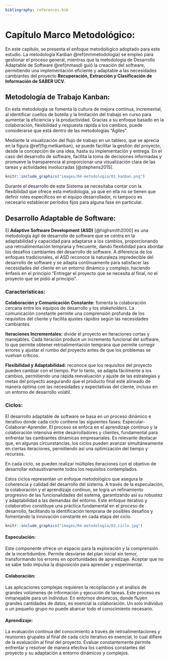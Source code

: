 ```yaml
---
bibliography: references.bib
---
```


# Capítulo Marco Metodológico: {#mm}

En este capítulo, se presenta el enfoque metodológico adoptado para este estudio. La metodología Kanban \@ref(mmmetodologia) se empleó para gestionar el proceso general, mientras que la metodología de Desarrollo Adaptable de Software \@ref(mmasd) guió la creación del software, permitiendo una implementación eficiente y adaptable a las necesidades cambiantes del proyecto **Recuperación, Extracción y Clasificación de Información de SABER UCV**.

## Metodología de Trabajo Kanban: {#mmmetodologia}

En esta metodología se fomenta la cultura de mejora continua, incremental, al identificar cuellos de botella y la limitación del trabajo en curso para aumentar la eficiencia y la productividad. Gracias a su enfoque basado en la colaboración, flexibilidad y respuesta rápida a los cambios, puede considerarse que está dentro de las metodologías "Ágiles".

Mediante la visualización del flujo de trabajo en un tablero, que se aprecia en la figura \@ref(fig:metkanban), se puede facilitar la gestión del proyecto, desde la concepción de una idea, hasta su implementación y entrega. En el caso del desarrollo de software, facilita la toma de decisiones informadas y promueve la transparencia al proporcionar una visualización clara de las tareas y actividades involucradas [@stephens2015].

```r
knitr::include_graphics("images/04-metodologia/01_kanban.png")
```

Durante el desarrollo de este Sistema se necesitaba contar con la flexibilidad que ofrece esta metodología, ya que en ella no se tienen que definir roles específicos en el equipo desarrollador, ni tampoco es necesario establecer períodos fijos para alguna fase en particular.

## Desarrollo Adaptable de Software: {#mmasd}

El **Adaptive Software Development (ASD)** [@highsmith2000] es una metodología ágil de desarrollo de software que se centra en la adaptabilidad y capacidad para adaptarse a los cambios, proporcionando una retroalimentación temprana y frecuente, dando flexibilidad para abordar los desafíos cambiantes del desarrollo de software. A diferencia de los enfoques tradicionales, el ASD reconoce la naturaleza impredecible del desarrollo de software y se adapta continuamente para satisfacer las necesidades del cliente en un entorno dinámico y complejo, haciendo énfasis en el principio "Entregar el proyecto que se necesita al final, no el proyecto que se pidió al principio".

### Características:

**Colaboración y Comunicación Constante:** fomenta la colaboración cercana entre los equipos de desarrollo y los *stakeholders*. La comunicación constante permite una comprensión profunda de los requisitos del cliente y facilita ajustes rápidos según las necesidades cambiantes.

**Iteraciones Incrementales:** divide el proyecto en iteraciones cortas y manejables. Cada iteración produce un incremento funcional del software, lo que permite obtener retroalimentación temprana que permite corregir errores y ajustar el rumbo del proyecto antes de que los problemas se vuelvan críticos.

**Flexibilidad y Adaptabilidad:** reconoce que los requisitos del proyecto pueden cambiar con el tiempo. Por lo tanto, se adapta fácilmente a los cambios, permitiendo una rápida reevaluación y ajuste de las estrategias y metas del proyecto asegurando que el producto final esté alineado de manera óptima con las necesidades y expectativas del cliente, incluso en un entorno de desarrollo volátil.

### Ciclos:

El desarrollo adaptable de software se basa en un proceso dinámico e iterativo donde cada ciclo contiene las siguientes fases: Especular-Colaborar-Aprender. El proceso se enfoca en el aprendizaje continuo y la colaboración intensiva entre desarrolladores y clientes, fundamental para enfrentar las cambiantes dinámicas empresariales. Es relevante destacar que, en algunas circunstancias, los ciclos pueden avanzar simultáneamente en ciertas iteraciones, permitiendo así una optimización del tiempo y recursos.

En cada ciclo, se pueden realizar múltiples iteraciones con el objetivo de desarrollar exhaustivamente todos los requisitos contemplados.

Estos ciclos representan un enfoque metodológico que asegura la coherencia y calidad del desarrollo del sistema. A través de la especulación, la colaboración y el aprendizaje continuo, se logra un refinamiento progresivo de las funcionalidades del sistema, garantizando así su robustez y adaptabilidad a las demandas del entorno. Este enfoque iterativo y colaborativo constituye una práctica fundamental en el proceso de desarrollo, facilitando la identificación temprana de posibles desafíos y fomentando la innovación constante en cada etapa del ciclo.

```r
knitr::include_graphics("images/04-metodologia/02_ciclo.jpg")

```

#### **Especulación:**

Este componente ofrece un espacio para la exploración y la comprensión de la incertidumbre. Permite desviarse del plan inicial sin temor, transformando los errores en oportunidades de aprendizaje. Aceptar que no se sabe todo impulsa la disposición para aprender y experimentar.

#### **Colaboración:**

Las aplicaciones complejas requieren la recopilación y el análisis de grandes volúmenes de información y ejecución de tareas. Este proceso es inmanejable para un individuo. En entornos dinámicos, donde fluyen grandes cantidades de datos, es esencial la colaboración. Un solo individuo o un pequeño grupo no puede abarcar todo el conocimiento necesario.

#### **Aprendizaje:**

La evaluación continua del conocimiento a través de retroalimentaciones y reuniones grupales al final de cada ciclo iterativo es esencial, lo cual difiere de la evaluación al final del proyecto. Evaluar constantemente permite enfrentar y resolver de manera efectiva los cambios constantes del proyecto y su adaptación a entorno dinámicos y complejos.
